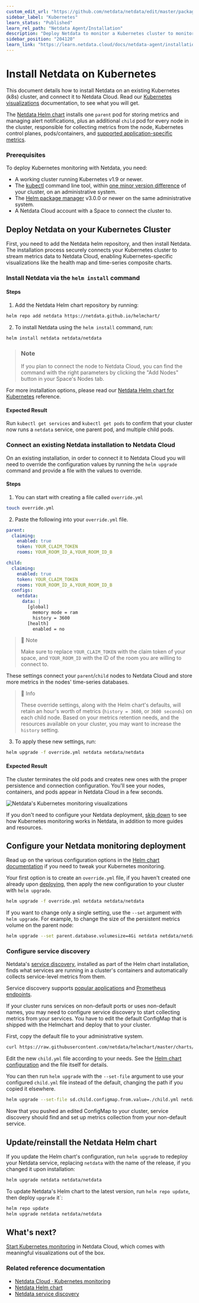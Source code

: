 ```yaml
---
custom_edit_url: "https://github.com/netdata/netdata/edit/master/packaging/installer/methods/kubernetes.md"
sidebar_label: "Kubernetes"
learn_status: "Published"
learn_rel_path: "Netdata Agent/Installation"
description: "Deploy Netdata to monitor a Kubernetes cluster to monitor the health, performance, resource utilization, and application metrics of a Kubernetes cluster in real time."
sidebar_position: "204120"
learn_link: "https://learn.netdata.cloud/docs/netdata-agent/installation/kubernetes"
---
```



# Install Netdata on Kubernetes

This document details how to install Netdata on an existing Kubernetes (k8s) cluster, and connect it to Netdata Cloud. Read our [Kubernetes visualizations](/docs/dashboards-and-charts/kubernetes-visualizations) documentation, to see what you will get.

The [Netdata Helm chart](/docs/netdata-agent/installation/kubernetes-helm-chart-reference) installs one `parent` pod for storing metrics and managing alert notifications, plus an additional
`child` pod for every node in the cluster, responsible for collecting metrics from the node, Kubernetes control planes,
pods/containers, and [supported application-specific
metrics](https://github.com/netdata/helmchart#service-discovery-and-supported-services).

### Prerequisites

To deploy Kubernetes monitoring with Netdata, you need:

- A working cluster running Kubernetes v1.9 or newer.
- The [kubectl](https://kubernetes.io/docs/reference/kubectl/overview/) command line tool, within [one minor version
    difference](https://kubernetes.io/docs/tasks/tools/install-kubectl/#before-you-begin) of your cluster, on an
    administrative system.
- The [Helm package manager](https://helm.sh/) v3.0.0 or newer on the same administrative system.
- A Netdata Cloud account with a Space to connect the cluster to.

## Deploy Netdata on your Kubernetes Cluster

First, you need to add the Netdata helm repository, and then install Netdata.  
The installation process securely connects your Kubernetes cluster to stream metrics data to Netdata Cloud, enabling Kubernetes-specific visualizations like the health map and time-series composite charts.

<Tabs groupId="installation_type">
<TabItem value="new_installations" label="New Installations">

<h3> Install Netdata via the <code>helm install</code> command </h3>

#### Steps

1. Add the Netdata Helm chart repository by running:

  ```bash
  helm repo add netdata https://netdata.github.io/helmchart/
  ```

2. To install Netdata using the `helm install` command, run:

  ```bash
  helm install netdata netdata/netdata 
  ```

  > ### Note
  >  
  > If you plan to connect the node to Netdata Cloud, you can find the command with the right parameters by clicking the "Add Nodes" button in your Space's Nodes tab.

  For more installation options, please read our [Netdata Helm chart for Kubernetes](/docs/netdata-agent/installation/kubernetes-helm-chart-reference) reference.

#### Expected Result

Run `kubectl get services` and `kubectl get pods` to confirm that your cluster now runs a `netdata` service, one parent pod, and multiple child pods.

</TabItem>
<TabItem value="existing_installations" label="Existing Installations">

<h3> Connect an existing Netdata installation to Netdata Cloud </h3>

On an existing installation, in order to connect it to Netdata Cloud you will need to override the configuration values by running the `helm upgrade` command and provide a file with the values to override.

#### Steps

1. You can start with creating a file called `override.yml`

  ```bash
  touch override.yml
  ```
  
2. Paste the following into your `override.yml` file.

  ```yaml
  parent:
    claiming:
      enabled: true
      token: YOUR_CLAIM_TOKEN
      rooms: YOUR_ROOM_ID_A,YOUR_ROOM_ID_B

  child:
    claiming:
      enabled: true
      token: YOUR_CLAIM_TOKEN
      rooms: YOUR_ROOM_ID_A,YOUR_ROOM_ID_B
    configs:
      netdata:
        data: |
          [global]
            memory mode = ram
            history = 3600
          [health]
            enabled = no
  ```

  > :bookmark_tabs: Note
  >  
  > Make sure to replace `YOUR_CLAIM_TOKEN` with the claim token of your space,
  > and `YOUR_ROOM_ID` with the ID of the room you are willing to connect to.

  These settings connect your `parent`/`child` nodes to Netdata Cloud and store more metrics in the nodes' time-series databases.

  > :bookmark_tabs: Info
  >  
  > These override settings, along with the Helm chart's defaults, will retain an hour's worth of metrics (`history = 3600`, or `3600 seconds`) on each child node. Based on your metrics retention needs, and the resources available on your cluster, you may want to increase the `history` setting.

3. To apply these new settings, run:

  ```bash
  helm upgrade -f override.yml netdata netdata/netdata
  ```

#### Expected Result

The cluster terminates the old pods and creates new ones with the proper persistence and connection configuration. You'll see your nodes, containers, and pods appear in Netdata Cloud in a few seconds.

</TabItem>
</Tabs>

![Netdata's Kubernetes monitoring
visualizations](https://user-images.githubusercontent.com/1153921/107801491-5dcb0f00-6d1d-11eb-9ab1-876c39f556e2.png)

If you don't need to configure your Netdata deployment, [skip down](#whats-next) to see how Kubernetes monitoring works
in Netdata, in addition to more guides and resources.

## Configure your Netdata monitoring deployment

Read up on the various configuration options in the [Helm chart
documentation](https://github.com/netdata/helmchart#configuration) if you need to tweak your Kubernetes monitoring.

Your first option is to create an `override.yml` file, if you haven't created one already upon [deploying](#deploy-netdata-on-your-kubernetes-cluster), then apply the new configuration to your cluster with `helm
upgrade`.

```bash
helm upgrade -f override.yml netdata netdata/netdata
```

If you want to change only a single setting, use the `--set` argument with `helm upgrade`. For example, to change the
size of the persistent metrics volume on the parent node:

```bash
helm upgrade --set parent.database.volumesize=4Gi netdata netdata/netdata
```

### Configure service discovery

Netdata's [service discovery](https://github.com/netdata/agent-service-discovery/#service-discovery), installed as part
of the Helm chart installation, finds what services are running in a cluster's containers and automatically collects
service-level metrics from them.

Service discovery supports [popular applications](https://github.com/netdata/helmchart#applications) and [Prometheus endpoints](https://github.com/netdata/helmchart#prometheus-endpoints).

If your cluster runs services on non-default ports or uses non-default names, you may need to configure service
discovery to start collecting metrics from your services. You have to edit the default ConfigMap that is shipped with
the Helmchart and deploy that to your cluster.

First, copy the default file to your administrative system.

```bash
curl https://raw.githubusercontent.com/netdata/helmchart/master/charts/netdata/sdconfig/child.yml -o child.yml
```

Edit the new `child.yml` file according to your needs. See the [Helm chart configuration](https://github.com/netdata/helmchart#configuration) and the file itself for details.

You can then run `helm upgrade` with the `--set-file` argument to use your configured `child.yml` file instead of the
default, changing the path if you copied it elsewhere.

```bash
helm upgrade --set-file sd.child.configmap.from.value=./child.yml netdata netdata/netdata
```

Now that you pushed an edited ConfigMap to your cluster, service discovery should find and set up metrics collection
from your non-default service.

## Update/reinstall the Netdata Helm chart

If you update the Helm chart's configuration, run `helm upgrade` to redeploy your Netdata service, replacing `netdata`
with the name of the release, if you changed it upon installation:

```bash
helm upgrade netdata netdata/netdata
```

To update Netdata's Helm chart to the latest version, run `helm repo update`, then deploy `upgrade` it`:

```bash
helm repo update
helm upgrade netdata netdata/netdata
```

## What's next?

[Start Kubernetes monitoring](/docs/dashboards-and-charts/kubernetes-visualizations) in Netdata Cloud, which comes with meaningful visualizations out of the box.

### Related reference documentation

- [Netdata Cloud · Kubernetes monitoring](/docs/dashboards-and-charts/kubernetes-visualizations)
- [Netdata Helm chart](https://github.com/netdata/helmchart)
- [Netdata service discovery](https://github.com/netdata/agent-service-discovery/)

